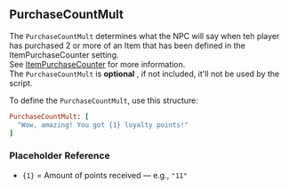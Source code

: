 ## PurchaseCountMult

The `PurchaseCountMult` determines what the NPC will say when teh player has purchased 2 or more of an Item that has been defined in the ItemPurchaseCounter setting.
<br/>
See [ItemPurchaseCounter](../../../setting/item-purchase-counter) for more information.
<br/>
<Callout type="hint">
  The `PurchaseCountMult` is **optional** , if not included, it'll not be used by the script.
</Callout>

<PMSpeeches speech="PurchaseCountMult"/>

To define the `PurchaseCountMult`, use this structure:

```ruby
PurchaseCountMult: [
  "Wow, amazing! You got {1} loyalty points!"
]
```
### Placeholder Reference
- `{1}` = Amount of points received — e.g., `"11"`
<ImageWithCaption src="/images/documentation/poke-market/PurchaseCountMult.png" caption="PurchaseCountMult"/>